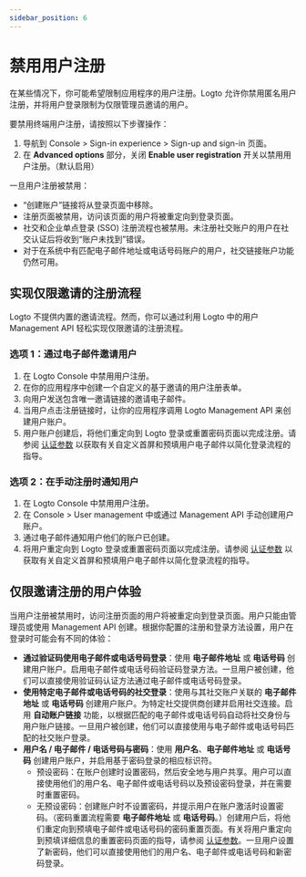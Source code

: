 ```yaml
---
sidebar_position: 6
---
```


# 禁用用户注册

在某些情况下，你可能希望限制应用程序的用户注册。Logto 允许你禁用匿名用户注册，并将用户登录限制为仅限管理员邀请的用户。

要禁用终端用户注册，请按照以下步骤操作：

1. 导航到 <CloudLink to="/sign-in-experience/sign-up-and-sign-in">Console > Sign-in experience > Sign-up and sign-in</CloudLink> 页面。
2. 在 **Advanced options** 部分，关闭 **Enable user registration** 开关以禁用用户注册。（默认启用）

一旦用户注册被禁用：

- “创建账户”链接将从登录页面中移除。
- 注册页面被禁用，访问该页面的用户将被重定向到登录页面。
- 社交和企业单点登录 (SSO) 注册流程也被禁用。未注册社交账户的用户在社交认证后将收到“账户未找到”错误。
- 对于在系统中有匹配电子邮件地址或电话号码账户的用户，社交链接账户功能仍然可用。

## 实现仅限邀请的注册流程

Logto 不提供内置的邀请流程。然而，你可以通过利用 Logto 中的用户 Management API 轻松实现仅限邀请的注册流程。

### 选项 1：通过电子邮件邀请用户

1. 在 Logto Console 中禁用用户注册。
2. 在你的应用程序中创建一个自定义的基于邀请的用户注册表单。
3. 向用户发送包含唯一邀请链接的邀请电子邮件。
4. 当用户点击注册链接时，让你的应用程序调用 Logto Management API 来创建用户账户。
5. 用户账户创建后，将他们重定向到 Logto 登录或重置密码页面以完成注册。请参阅 [认证参数](/end-user-flows/authentication-parameters/) 以获取有关自定义首屏和预填用户电子邮件以简化登录流程的指导。

### 选项 2：在手动注册时通知用户

1. 在 Logto Console 中禁用用户注册。
2. 在 <CloudLink to="/users">Console > User management</CloudLink> 中或通过 Management API 手动创建用户账户。
3. 通过电子邮件通知用户他们的账户已创建。
4. 将用户重定向到 Logto 登录或重置密码页面以完成注册。请参阅 [认证参数](/end-user-flows/authentication-parameters/) 以获取有关自定义首屏和预填用户电子邮件以简化登录流程的指导。

## 仅限邀请注册的用户体验

当用户注册被禁用时，访问注册页面的用户将被重定向到登录页面。用户只能由管理员或使用 Management API 创建。根据你配置的注册和登录方法设置，用户在登录时可能会有不同的体验：

- **通过验证码使用电子邮件或电话号码登录**：使用 **电子邮件地址** 或 **电话号码** 创建用户账户。启用电子邮件或电话号码验证码登录方法。一旦用户被创建，他们可以直接使用验证码认证方法通过电子邮件或电话号码登录。
- **使用特定电子邮件或电话号码的社交登录**：使用与其社交账户关联的 **电子邮件地址** 或 **电话号码** 创建用户账户。为特定社交提供商创建并启用社交连接。启用 **自动账户链接** 功能，以根据匹配的电子邮件或电话号码自动将社交身份与用户账户链接。一旦用户被创建，他们可以直接使用与电子邮件或电话号码匹配的社交账户登录。
- **用户名 / 电子邮件 / 电话号码与密码**：使用 **用户名**、**电子邮件地址** 或 **电话号码** 创建用户账户，并启用基于密码登录的相应标识符。
  - 预设密码：在账户创建时设置密码，然后安全地与用户共享。用户可以直接使用他们的用户名、电子邮件或电话号码以及预设密码登录，并在需要时重置密码。
  - 无预设密码：创建账户时不设置密码，并提示用户在账户激活时设置密码。（密码重置流程需要 **电子邮件地址** 或 **电话号码**。）创建用户后，将他们重定向到预填电子邮件或电话号码的密码重置页面。有关将用户重定向到预填详细信息的重置密码页面的指导，请参阅 [认证参数](/end-user-flows/authentication-parameters/)。一旦用户设置了新密码，他们可以直接使用他们的用户名、电子邮件或电话号码和新密码登录。
